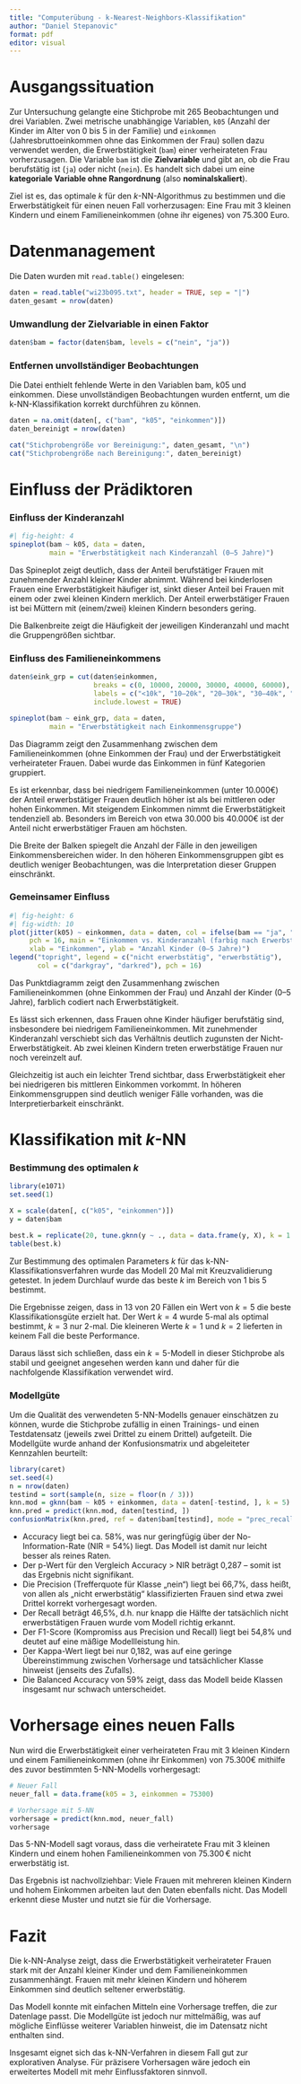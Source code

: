 ```yaml
---
title: "Computerübung - k-Nearest-Neighbors-Klassifikation"
author: "Daniel Stepanovic"
format: pdf
editor: visual
---
```


# Ausgangssituation

Zur Untersuchung gelangte eine Stichprobe mit 265 Beobachtungen und drei Variablen. Zwei metrische unabhängige Variablen, `k05` (Anzahl der Kinder im Alter von 0 bis 5 in der Familie) und `einkommen` (Jahresbruttoeinkommen ohne das Einkommen der Frau) sollen dazu verwendet werden, die Erwerbstätigkeit (`bam`) einer verheirateten Frau vorherzusagen. Die Variable `bam` ist die **Zielvariable** und gibt an, ob die Frau berufstätig ist (`ja`) oder nicht (`nein`). Es handelt sich dabei um eine **kategoriale Variable ohne Rangordnung** (also **nominalskaliert**).

Ziel ist es, das optimale $k$ für den $k$-NN-Algorithmus zu bestimmen und die Erwerbstätigkeit für einen neuen Fall vorherzusagen: Eine Frau mit 3 kleinen Kindern und einem Familieneinkommen (ohne ihr eigenes) von 75.300 Euro.

# Datenmanagement

Die Daten wurden mit `read.table()` eingelesen:

```r
daten = read.table("wi23b095.txt", header = TRUE, sep = "|")
daten_gesamt = nrow(daten)
```

### Umwandlung der Zielvariable in einen Faktor

```r
daten$bam = factor(daten$bam, levels = c("nein", "ja"))
```

### Entfernen unvollständiger Beobachtungen

Die Datei enthielt fehlende Werte in den Variablen bam, k05 und einkommen. Diese unvollständigen Beobachtungen wurden entfernt, um die k-NN-Klassifikation korrekt durchführen zu können.

```r
daten = na.omit(daten[, c("bam", "k05", "einkommen")])
daten_bereinigt = nrow(daten)
```

```r
cat("Stichprobengröße vor Bereinigung:", daten_gesamt, "\n")
cat("Stichprobengröße nach Bereinigung:", daten_bereinigt)
```
\newpage
# Einfluss der Prädiktoren

### Einfluss der Kinderanzahl

```r
#| fig-height: 4
spineplot(bam ~ k05, data = daten,
          main = "Erwerbstätigkeit nach Kinderanzahl (0–5 Jahre)")
```

Das Spineplot zeigt deutlich, dass der Anteil berufstätiger Frauen mit zunehmender Anzahl kleiner Kinder abnimmt. Während bei kinderlosen Frauen eine Erwerbstätigkeit häufiger ist, sinkt dieser Anteil bei Frauen mit einem oder zwei kleinen Kindern merklich. Der Anteil erwerbstätiger Frauen ist bei Müttern mit (einem/zwei) kleinen Kindern besonders gering.

Die Balkenbreite zeigt die Häufigkeit der jeweiligen Kinderanzahl und macht die Gruppengrößen sichtbar.

\newpage

### Einfluss des Familieneinkommens

```r
daten$eink_grp = cut(daten$einkommen,
                     breaks = c(0, 10000, 20000, 30000, 40000, 60000),
                     labels = c("<10k", "10–20k", "20–30k", "30–40k", "40–60k"),
                     include.lowest = TRUE)

spineplot(bam ~ eink_grp, data = daten,
          main = "Erwerbstätigkeit nach Einkommensgruppe")
```

Das Diagramm zeigt den Zusammenhang zwischen dem Familieneinkommen (ohne Einkommen der Frau) und der Erwerbstätigkeit verheirateter Frauen. Dabei wurde das Einkommen in fünf Kategorien gruppiert.

Es ist erkennbar, dass bei niedrigem Familieneinkommen (unter 10.000€) der Anteil erwerbstätiger Frauen deutlich höher ist als bei mittleren oder hohen Einkommen. Mit steigendem Einkommen nimmt die Erwerbstätigkeit tendenziell ab. Besonders im Bereich von etwa 30.000 bis 40.000€ ist der Anteil nicht erwerbstätiger Frauen am höchsten.

Die Breite der Balken spiegelt die Anzahl der Fälle in den jeweiligen Einkommensbereichen wider. In den höheren Einkommensgruppen gibt es deutlich weniger Beobachtungen, was die Interpretation dieser Gruppen einschränkt.

### Gemeinsamer Einfluss

```r
#| fig-height: 6
#| fig-width: 10
plot(jitter(k05) ~ einkommen, data = daten, col = ifelse(bam == "ja", "darkred", "darkgray"),
     pch = 16, main = "Einkommen vs. Kinderanzahl (farbig nach Erwerbstätigkeit)",
     xlab = "Einkommen", ylab = "Anzahl Kinder (0–5 Jahre)")
legend("topright", legend = c("nicht erwerbstätig", "erwerbstätig"),
       col = c("darkgray", "darkred"), pch = 16)
```

Das Punktdiagramm zeigt den Zusammenhang zwischen Familieneinkommen (ohne Einkommen der Frau) und Anzahl der Kinder (0–5 Jahre), farblich codiert nach Erwerbstätigkeit.

Es lässt sich erkennen, dass Frauen ohne Kinder häufiger berufstätig sind, insbesondere bei niedrigem Familieneinkommen. Mit zunehmender Kinderanzahl verschiebt sich das Verhältnis deutlich zugunsten der Nicht-Erwerbstätigkeit. Ab zwei kleinen Kindern treten erwerbstätige Frauen nur noch vereinzelt auf.

Gleichzeitig ist auch ein leichter Trend sichtbar, dass Erwerbstätigkeit eher bei niedrigeren bis mittleren Einkommen vorkommt. In höheren Einkommensgruppen sind deutlich weniger Fälle vorhanden, was die Interpretierbarkeit einschränkt.

# Klassifikation mit $k$-NN

### Bestimmung des optimalen $k$

```r
library(e1071)
set.seed(1)

X = scale(daten[, c("k05", "einkommen")])
y = daten$bam

best.k = replicate(20, tune.gknn(y ~ ., data = data.frame(y, X), k = 1:5)$best.parameters$k)
table(best.k)
```
Zur Bestimmung des optimalen Parameters $k$ für das k-NN-Klassifikationsverfahren wurde das Modell 20 Mal mit Kreuzvalidierung getestet. In jedem Durchlauf wurde das beste $k$ im Bereich von 1 bis 5 bestimmt.

Die Ergebnisse zeigen, dass in 13 von 20 Fällen ein Wert von $k = 5$ die beste Klassifikationsgüte erzielt hat. Der Wert $k = 4$ wurde 5-mal als optimal bestimmt, $k = 3$ nur 2-mal. Die kleineren Werte $k = 1$ und $k = 2$ lieferten in keinem Fall die beste Performance.

Daraus lässt sich schließen, dass ein $k = 5$-Modell in dieser Stichprobe als stabil und geeignet angesehen werden kann und daher für die nachfolgende Klassifikation verwendet wird.

### Modellgüte

Um die Qualität des verwendeten 5-NN-Modells genauer einschätzen zu können, wurde die Stichprobe zufällig in einen Trainings- und einen Testdatensatz (jeweils zwei Drittel zu einem Drittel) aufgeteilt. Die Modellgüte wurde anhand der Konfusionsmatrix und abgeleiteter Kennzahlen beurteilt:

```r
library(caret)
set.seed(4)
n = nrow(daten)
testind = sort(sample(n, size = floor(n / 3)))
knn.mod = gknn(bam ~ k05 + einkommen, data = daten[-testind, ], k = 5)
knn.pred = predict(knn.mod, daten[testind, ])
confusionMatrix(knn.pred, ref = daten$bam[testind], mode = "prec_recall")
```
\newpage

- Accuracy liegt bei ca. 58%, was nur geringfügig über der No-Information-Rate (NIR = 54%) liegt. Das Modell ist damit nur leicht besser als reines Raten.
- Der p-Wert für den Vergleich Accuracy > NIR beträgt 0,287 – somit ist das Ergebnis nicht signifikant.
- Die Precision (Trefferquote für Klasse „nein“) liegt bei 66,7%, dass heißt, von allen als „nicht erwerbstätig“ klassifizierten Frauen sind etwa zwei Drittel korrekt vorhergesagt worden.
- Der Recall beträgt 46,5%, d.h. nur knapp die Hälfte der tatsächlich nicht erwerbstätigen Frauen wurde vom Modell richtig erkannt.
- Der F1-Score (Kompromiss aus Precision und Recall) liegt bei 54,8% und deutet auf eine mäßige Modellleistung hin.
- Der Kappa-Wert liegt bei nur 0,182, was auf eine geringe Übereinstimmung zwischen Vorhersage und tatsächlicher Klasse hinweist (jenseits des Zufalls).
- Die Balanced Accuracy von 59% zeigt, dass das Modell beide Klassen insgesamt nur schwach unterscheidet.

# Vorhersage eines neuen Falls

Nun wird die Erwerbstätigkeit einer verheirateten Frau mit 3 kleinen Kindern und einem Familieneinkommen (ohne ihr Einkommen) von 75.300€ mithilfe des zuvor bestimmten 5-NN-Modells vorhergesagt:

```r
# Neuer Fall
neuer_fall = data.frame(k05 = 3, einkommen = 75300)

# Vorhersage mit 5-NN
vorhersage = predict(knn.mod, neuer_fall)
vorhersage
```
Das 5-NN-Modell sagt voraus, dass die verheiratete Frau mit 3 kleinen Kindern und einem hohen Familieneinkommen von 75.300 € nicht erwerbstätig ist.

Das Ergebnis ist nachvollziehbar: Viele Frauen mit mehreren kleinen Kindern und hohem Einkommen arbeiten laut den Daten ebenfalls nicht. Das Modell erkennt diese Muster und nutzt sie für die Vorhersage.

# Fazit

Die k-NN-Analyse zeigt, dass die Erwerbstätigkeit verheirateter Frauen stark mit der Anzahl kleiner Kinder und dem Familieneinkommen zusammenhängt. Frauen mit mehr kleinen Kindern und höherem Einkommen sind deutlich seltener erwerbstätig.

Das Modell konnte mit einfachen Mitteln eine Vorhersage treffen, die zur Datenlage passt. Die Modellgüte ist jedoch nur mittelmäßig, was auf mögliche Einflüsse weiterer Variablen hinweist, die im Datensatz nicht enthalten sind.

Insgesamt eignet sich das k-NN-Verfahren in diesem Fall gut zur explorativen Analyse. Für präzisere Vorhersagen wäre jedoch ein erweitertes Modell mit mehr Einflussfaktoren sinnvoll.


